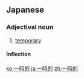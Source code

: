 ==Japanese==
{{ja-kanjitab|一|時|的}}

===Adjectival noun===
{{ja-adj|decl=na|いちじてき}}

# [[temporary]]

====Inflection====
{{ja-na|一時的|いちじてき|ichijiteki}}

[[ko:一時的]]
[[ja:一時的]]
[[zh:一時的]]